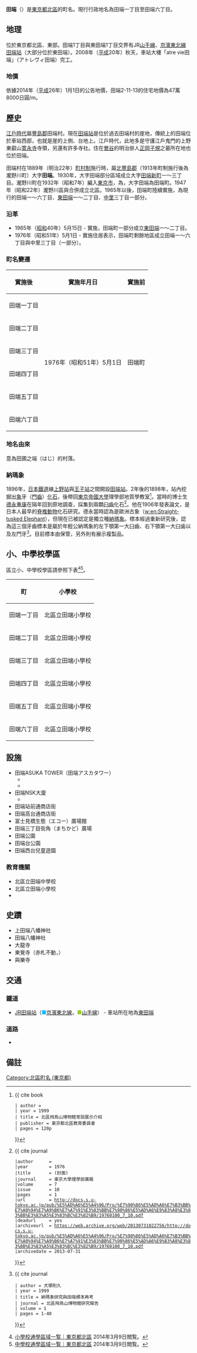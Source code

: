 {{Pathnav|日本|東京都|[[北區_(東京都)|北區]]|frame=1}}
{{Infobox Settlement
|official_name = 田端
|settlement_type = [[町|町]]
|native_name =
|image_skyline = TabataBunshimuraKinenkan20120109.jpg
|imagesize = 250px
|image_caption = 田端文士村紀念館
|image_flag =
|image_seal =
| image_map =
| map_caption =
|pushpin_map = Tokyo city
|latd=35|latm=44|lats=13.54|latNS=N
|longd=139|longm=45|longs=24.51|longEW=E
|subdivision_type = [[國家|國家]]
|subdivision_name = [[File:Flag_of_Japan.svg|border]] [[日本|日本]]
|subdivision_type1 = [[都道府縣|都道府縣]]
|subdivision_name1 = [[File:Flag_of_Tokyo_Prefecture.svg|25px]] [[東京都|東京都]]
|subdivision_type2 = [[東京都特別區|特別區]]
|subdivision_name2 = [[File:Flag_of_Kita,_Tokyo.svg|25px]] [[北區_(東京都)|北區]]
|subdivision_type3 = [[地區|地區]]
|subdivision_name3 = {{link-ja|瀧野川區|滝野川区|瀧野川地區}}
|established_title =
|established_date =
|government_type =
|leader_title =
|leader_name =
|area_magnitude =
|area_total_sq_mi =
|area_total_km2 = 0.633
|area_land_sq_mi =
|area_land_km2 =
|area_urban_sq_mi =
|area_urban_km2 =
|area_metro_km2 =
|area_metro_sq_mi =
|population_as_of= 2014年（平成22年）8月1日
|population_footnotes = <ref>[http://www.city.kita.tokyo.jp/docs/digital/1097/atts/109795/attachment/attachment.xls 人口統計表（平成26年08月1日現在）] {{webarchive|url=https://web.archive.org/web/20140819085108/http://www.city.kita.tokyo.jp/docs/digital/1097/atts/109795/attachment/attachment.xls |date=2014-08-19 }}</ref>
|population_total = 13697
|population_urban =
|population_metro =
|population_density_sq_mi =
|population_density_km2 = auto
| timezone = [[日本標準時間|JST]]
| utc_offset = +9
|timezone_DST =
|utc_offset_DST =
|elevation_footnotes=
|elevation_m =
|elevation_ft =
|postal_code_type = [[郵遞區號|郵遞區號]]
|postal_code = 114-0014（{{link-ja|王子郵便局|王子郵便局}}管區）

|area_code = 03（東京MA）
|registration_plate = 練馬
|website =
|footnotes = ※座標在區立瀧野川第一小學校
}}
'''田端'''（{{jpn|j=田端|hg=たばた|rm=Tabata|f=y}}）是[[東京都|東京都]][[北區_(東京都)|北區]]的町名。現行行政地名為田端一丁目至田端六丁目。

== 地理 ==
位於東京都北區、{{link-ja|瀧野川區|滝野川区|瀧野川地區}}東部。田端1丁目與東田端1丁目交界有JR[[山手線|山手線]]、[[京濱東北線|京濱東北線]][[田端站|田端站]]（大部分位於東田端）。2008年（[[平成|平成]]20年）秋天，車站大樓「atre vie田端」（アトレヴィ田端）完工。

=== 地價 ===
依據2014年（[[平成|平成]]26年）1月1日的公告地價，田端2-11-13的住宅地價為47萬8000日圓/m{{sup|2}}。

== 歷史 ==
[[江戶時代|江戶時代]]屬[[豐島郡_(武藏國)|豐島郡]]田端村。現在[[田端站|田端站]]是位於過去田端村的崖地，傳統上的田端位於車站西部，也就是崖的上側、{{link-ja|道灌山|道灌山}}台地上。江戶時代，此地多是守護江戶鬼門的上野東叡山[[寛永寺|寛永寺]]寺領，另還有許多寺社。住在[[鶯谷|鶯谷]]的明治俳人[[正岡子規|正岡子規]]之墓所在地{{link-ja|大龍寺|大龍寺}}也位於田端。

田端村在1889年（明治22年）[[町村制|町村制]]施行時，屬[[北豐島郡|北豐島郡]]{{link-ja|瀧野川町|滝野川町|瀧野川村}}（1913年町制施行後為瀧野川町）大字'''田端'''。1930年，大字田端部分區域成立大字[[田端新町|田端新町]]一〜三丁目。瀧野川町在1932年（昭和7年）編入[[東京市|東京市]]，為{{link-ja|瀧野川區|滝野川区}}，大字田端為田端町。1947年（昭和22年）瀧野川區與{{link-ja|王子區|王子区}}合併成立北區。1965年以後，田端町陸續實施{{link-ja|住居表示|住居表示}}，為現行的田端一〜六丁目、[[東田端|東田端]]一〜二丁目、[[中里_(東京都北區)|中里]]三丁目一部分。

=== 沿革 ===
* 1965年（[[昭和|昭和]]40年）5月15日 - 實施{{link-ja|住居表示|住居表示}}，田端町一部分成立[[東田端|東田端]]一〜二丁目。
* 1976年（昭和51年）5月1日 - 實施住居表示，田端町剩餘地區成立田端一〜六丁目與中里三丁目（一部分）。

=== 町名變遷 ===
{| class="wikitable"
|-
!實施後
!實施年月日
!實施前
|-
|田端一丁目
|rowspan="6"|1976年（昭和51年）5月1日
|rowspan="6"|田端町
|-
|田端二丁目
|-
|田端三丁目
|-
|田端四丁目
|-
|田端五丁目
|-
|田端六丁目
|}

=== 地名由來 ===
意為田圃之端（はじ）的村落。

=== 納瑪象 ===
1896年，[[日本鐵道|日本鐵道]]線[[上野站|上野站]]與[[王子站|王子站]]之間開設[[田端站|田端站]]。2年後的1898年，站內挖掘出[[象|象]]牙（[[門齒|門齒]]）[[化石|化石]]，後帶回[[東京大學|東京帝國大學]]理學部地質學教室<ref>{{ cite book
 | author = {{link-ja|北區飛鳥山博物館|北区飛鳥山博物館}}
 | year = 1999
 | title = 北區飛鳥山博物館常設展示介紹
 | publisher = 東京都北區教育委員會
 | pages = 120p
}}</ref>。當時的博士生[[德永重康|德永重康]]在隔年回到原地調查，採集到兩顆[[臼齒|臼齒]]化石<ref>{{ cite journal
 |author      = {{link-ja|岩崎泰穎|岩崎泰頴}}
 |year        = 1976
 |title       = (封面)
 |journal     = 東京大學理學部廣報
 |volume      = 7
 |issue       = 10
 |pages       = 1
 |url         = http://docs.s.u-tokyo.ac.jp/pub/%E5%AD%A6%E5%A4%96/Pro/%E7%90%86%E5%AD%A6%E7%B3%BB%E7%A0%94%E7%A9%B6%E7%A7%91%E3%83%BB%E7%90%86%E5%AD%A6%E9%83%A8%E3%83%8B%E3%83%A5%E3%83%BC%E3%82%B9/19760100_7_10.pdf
 |deadurl     = yes
 |archiveurl  = https://web.archive.org/web/20130731022756/http://docs.s.u-tokyo.ac.jp/pub/%E5%AD%A6%E5%A4%96/Pro/%E7%90%86%E5%AD%A6%E7%B3%BB%E7%A0%94%E7%A9%B6%E7%A7%91%E3%83%BB%E7%90%86%E5%AD%A6%E9%83%A8%E3%83%8B%E3%83%A5%E3%83%BC%E3%82%B9/19760100_7_10.pdf
 |archivedate = 2013-07-31
}}</ref>。他在1906年發表論文，是日本人最早的[[脊椎動物|脊椎動物]]化石研究。德永當時認為是歐洲古象（[[w:en:Straight-tusked_Elephant|w:en:Straight-tusked Elephant]]），但現在已被認定是獨立種[[納瑪象|納瑪象]]。標本經過{{link-ja|犬塚則久|犬塚則久}}重新研究後，認為這三個牙齒標本是屬於年輕公納瑪象的左下顎第一大臼齒、右下顎第一大臼歯以及左門牙<ref> {{ cite journal
 | author = 犬塚則久
 | year = 1999
 | title = 納瑪象研究與田端標本再考
 | journal = 北區飛鳥山博物館研究報告
 | volume = 1
 | pages = 1-40
}} </ref>。目前標本由{{link-ja|東京大學總合研究博物館|東京大學総合研究博物館}}保管，另外{{link-ja|北區飛鳥山博物館|北区飛鳥山博物館}}則有展示複製品。

== 小、中學校學區 ==
區立小、中學校學區請參照下表<ref>[http://www.city.kita.tokyo.jp/docs/service/000/000099.htm 小學校通學區域一覧｜東京都北區] {{webarchive|url=https://web.archive.org/web/20140817171736/http://www.city.kita.tokyo.jp/docs/service/000/000099.htm |date=2014-08-17 }} 2014年3月9日閲覧。</ref><ref>[http://www.city.kita.tokyo.jp/docs/service/003/000367.htm 中學校通學區域一覧｜東京都北區] {{webarchive|url=https://web.archive.org/web/20140906165747/http://www.city.kita.tokyo.jp/docs/service/003/000367.htm |date=2014-09-06 }} 2014年3月9日閲覧。</ref>。

{| class="wikitable"
!colspan="2"|町
!小學校
!中學校
|-
|colspan="2"|田端一丁目
|北區立田端小學校
|rowspan="8"|北區立田端中學校
|-
|colspan="2"|田端二丁目
|北區立田端小學校
|-
|colspan="2"|田端三丁目
|北區立田端小學校
|-
|colspan="2"|田端四丁目
|北區立田端小學校
|-
|colspan="2"|田端五丁目
|北區立田端小學校
|-
|colspan="2"|田端六丁目
|北區立田端小學校
|}

== 設施 ==
* 田端ASUKA TOWER（田端アスカタワー）
** {{link-ja|JR東日本食品業務|JR東日本フードビジネス}}
** {{link-ja|田端文士村紀念館|田端文士村記念館}}
* 田端NSK大廈
** {{link-ja|東京女子醫科大學|東京女子医科大学|東京女子醫科大學附屬東洋醫學研究所診所}}
* 田端站前通商店街
* 田端高台通商店街
* 富士見橋生態（エコー）廣場館
* 田端三丁目街角（まちかど）廣場
* 田端公園
* 田端台公園
* 田端西台兒童遊園

=== 教育機關 ===
* 北區立田端中學校
* 北區立田端小學校
* {{link-ja|北區立瀧野川第四小學校|北區立滝野川第四小学校}}

== 史蹟 ==
* 上田端八幡神社
* 田端八幡神社
* 大龍寺
* 東覺寺（赤札不動，{{link-ja|谷中七福神|谷中七福神}}）
* 與樂寺

== 交通 ==
=== 鐵道 ===
* [[東日本旅客鐵道|JR]][[田端站|田端站]]（<span style="color:deepskyblue">■</span>[[京濱東北線|京濱東北線]]，<span style="color:yellowgreen">■</span>[[山手線|山手線]]） - 車站所在地為[[東田端|東田端]]

=== 道路 ===
* {{link-ja|東京都道458號白山小台線|東京都道458号白山小台線}}

== 備註 ==
{{Reflist}}

{{東京都北區的町名}}
{{DEFAULTSORT:Tabata}}
[[Category:北區町名_(東京都)|Category:北區町名 (東京都)]]